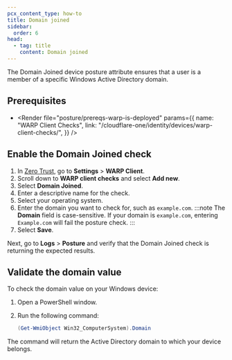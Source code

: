 ```yaml
---
pcx_content_type: how-to
title: Domain joined
sidebar:
  order: 6
head:
  - tag: title
    content: Domain joined
---
```



The Domain Joined device posture attribute ensures that a user is a member of a specific Windows Active Directory domain.

## Prerequisites

- <Render
  	file="posture/prereqs-warp-is-deployed"
  	params={{
  		name: "WARP Client Checks",
  		link: "/cloudflare-one/identity/devices/warp-client-checks/",
  	}}
  />

## Enable the Domain Joined check

1. In [Zero Trust](https://one.dash.cloudflare.com), go to **Settings** > **WARP Client**.
2. Scroll down to **WARP client checks** and select **Add new**.
3. Select **Domain Joined**.
4. Enter a descriptive name for the check.
5. Select your operating system.
6. Enter the domain you want to check for, such as `example.com`.
    :::note
    The **Domain** field is case-sensitive. If your domain is `example.com`, entering `Example.com` will fail the posture check.
    :::
7. Select **Save**.

Next, go to **Logs** > **Posture** and verify that the Domain Joined check is returning the expected results.

## Validate the domain value

To check the domain value on your Windows device:

1. Open a PowerShell window.
2. Run the following command:

   ```powershell
   (Get-WmiObject Win32_ComputerSystem).Domain
   ```

The command will return the Active Directory domain to which your device belongs.